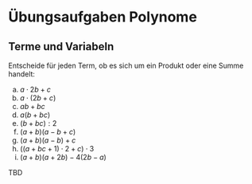 # Übungsaufgaben Polynome
## Terme und Variabeln {#sec-terme_und_variabeln}
Entscheide für jeden Term, ob es sich um ein Produkt oder eine Summe handelt:

  a) $a\cdot 2b + c$
  b) $a\cdot (2b + c)$
  c) $ab + bc$
  d) $a(b+bc)$
  e) $(b+bc) : 2$
  f) $(a+b)(a-b+c)$
  g) $(a+b)(a-b)+c$
  h) $((a+bc+1)\cdot 2 + c) \cdot 3$
  i) $(a+b)(a+2b)-4(2b-a)$

::: {.callout-important title="Lösung" collapse="true"}
TBD
:::


